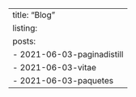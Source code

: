---
title: "Blog"
listing:
  posts:
    - 2021-06-03-paginadistill
    - 2021-06-03-vitae
    - 2021-06-03-paquetes
---